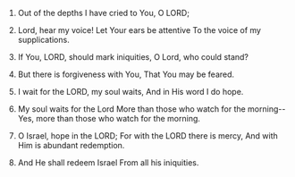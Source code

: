
1. Out of the depths I have cried to You, O LORD;

2. Lord, hear my voice! Let Your ears be attentive To the voice of my supplications.

3. If You, LORD, should mark iniquities, O Lord, who could stand?

4. But there is forgiveness with You, That You may be feared.

5. I wait for the LORD, my soul waits, And in His word I do hope.

6. My soul waits for the Lord More than those who watch for the morning-- Yes, more than those who watch for the morning.

7. O Israel, hope in the LORD; For with the LORD there is mercy, And with Him is abundant redemption.

8. And He shall redeem Israel From all his iniquities.


